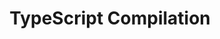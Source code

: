 ---
id: "q_ts_med_018"
questionType: "MULTIPLE_CHOICE"
title: "TypeScript Compilation"
description: "Which command compiles TypeScript files?"
difficulty: "MEDIUM"
category: "Type Script"
options:
  - "tsc"
  - "ts-run"
  - "ts-build"
  - "compile-ts"
correctAnswer: 0
---